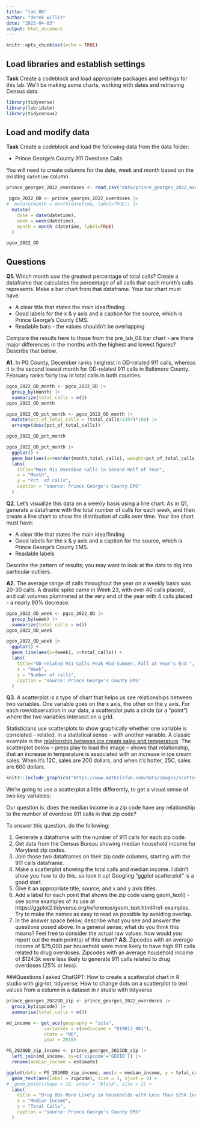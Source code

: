 ```yaml
---
title: "lab_08"
author: "derek willis"
date: "2023-04-03"
output: html_document
---
```


```r
knitr::opts_chunk$set(echo = TRUE)
```

## Load libraries and establish settings

**Task** Create a codeblock and load appropriate packages and settings for this lab. We'll be making some charts, working with dates and retrieving Census data.

```r
library(tidyverse)
library(lubridate)
library(tidycensus)
```

## Load and modify data

**Task** Create a codeblock and load the following data from the data folder:

* Prince George's County 911 Overdose Calls

You will need to create columns for the date, week and month based on the existing `datetime` column.

```r
prince_georges_2022_overdoses <- read_csv("data/prince_georges_2022_overdoses.csv")

 pgco_2022_OD <- prince_georges_2022_overdoses |>
#  mutate(month = month(datetime, label=TRUE)) |>
  mutate(
    date = date(datetime),
    week = week(datetime),
    month = month (datetime, label=TRUE)
  )

pgco_2022_OD
```

## Questions 

**Q1.** Which month saw the greatest percentage of total calls? Create a dataframe that calculates the percentage of all calls that each month's calls represents. Make a bar chart from that dataframe. Your bar chart must have:

* A clear title that states the main idea/finding
* Good labels for the x & y axis and a caption for the source, which is Prince George's County EMS.
* Readable bars - the values shouldn't be overlapping

Compare the results here to those from the pre_lab_08 bar chart - are there major differences in the months with the highest and lowest figures? Describe that below.

**A1.** 
In PG County, December ranks heighest in OD-related 911 calls, whereas it is the second lowest month for OD-related 911 calls in Baltimore County. February ranks fairly low in total calls in both counties.

```r
pgco_2022_OD_month <- pgco_2022_OD |>
  group_by(month) |>
  summarize(total_calls = n())
pgco_2022_OD_month

pgco_2022_OD_pct_month <- pgco_2022_OD_month |>  
  mutate(pct_of_total_calls = (total_calls/1397)*100) |>
  arrange(desc(pct_of_total_calls))

pgco_2022_OD_pct_month

pgco_2022_OD_pct_month |>
  ggplot() +
  geom_bar(aes(x=reorder(month,total_calls), weight=pct_of_total_calls)) +
  labs(
    title="More 911 Overdose Calls in Second Half of Year",
    x = "Month",
    y = "Pct. of calls",
    caption = "source: Prince George's County EMS"
  )
```

**Q2.** Let's visualize this data on a weekly basis using a line chart. As in Q1, generate a dataframe with the total number of calls for each week, and then create a line chart to show the distribution of calls over time. Your line chart must have:

* A clear title that states the main idea/finding
* Good labels for the x & y axis and a caption for the source, which is Prince George's County EMS.
* Readable labels

Describe the pattern of results; you may want to look at the data to dig into particular outliers.

**A2.** The average range of calls throughout the year on a weekly basis was 20-30 calls. A drastic spike came in Week 23, with over 40 calls placed, and call volumes plummeted at the very end of the year with 4 calls placed - a nearly 90% decrease.


```r
pgco_2022_OD_week <- pgco_2022_OD |>
  group_by(week) |>
  summarize(total_calls = n())
pgco_2022_OD_week

pgco_2022_OD_week |>
  ggplot() +
  geom_line(aes(x=(week), y=total_calls)) +
  labs(
    title="OD-related 911 Calls Peak Mid-Summer, Fall at Year's End ",
    x = "Week",
    y = "Number of calls",
    caption = "source: Prince George's County EMS"
  )
```

**Q3.**  A scatterplot is a type of chart that helps us see relationships between two variables. One variable goes on the x axis, the other on the y axis.  For each row/observation in our data, a scatterplot puts a circle (or a "point") where the two variables intersect on a grid. 

Statisticians use scatterplots to show graphically whether one variable is correlated -- related, in a statistical sense -- with another variable.  A classic example is the [relationship between ice cream sales and temperature](https://www.mathsisfun.com/data/scatter-xy-plots.html). The scatterplot below -- press play to load the image -- shows that relationship, that an increase in temperature is associated with an increase in ice cream sales. When it's 12C, sales are 200 dollars, and when it's hotter, 25C, sales are 600 dollars.

```r
knitr::include_graphics("https://www.mathsisfun.com/data/images/scatter-ice-cream1.svg")
```

We're going to use a scatterplot a little differently, to get a visual sense of two key variables: 

Our question is: does the median income in a zip code have any relationship to the number of overdose 911 calls in that zip code?

To answer this question, do the following:

1. Generate a dataframe with the number of 911 calls for each zip code.
2. Get data from the Census Bureau showing median household income for Maryland zip codes.
3. Join those two dataframes on their zip code columns, starting with the 911 calls dataframe.
4. Make a scatterplot showing the total calls and median income. I didn't show you how to do this, so look it up! Googling "ggplot scatterplot" is a good start.
5. Give it an appropriate title, source, and x and y axis titles.
6. Add a label for each point that shows the zip code using geom_text() - see some examples of its use at https://ggplot2.tidyverse.org/reference/geom_text.html#ref-examples. Try to make the names as easy to read as possible by avoiding overlap.
7. In the answer space below, describe what you see and answer the questions posed above. In a general sense, what do you think this means? Feel free to consider the actual raw values: how would you report out the main point(s) of this chart?
**A3.** Zipcodes with an average income of $75,000 per household were more likely to have high 911 calls related to drug overdoses. Zipcodes with an average household income of $124.5k were less likely to generate 911 calls related to drug overdoses (25% or less).

###Questions I asked ChatGPT: How to create a scatterplot chart in R studio with gig-lot, tidyverse; How to change dots on a scatterplot to text values from a column in a dataset in r studio with tidyverse

```r
prince_georges_2022OD_zip <- prince_georges_2022_overdoses |>
  group_by(zipcode) |>
  summarise(total_calls = n())

md_income <- get_acs(geography = "zcta",
              variables = c(medincome = "B19013_001"),
              state = "MD",
              year = 2019)

PG_2020OD_zip_income <- prince_georges_2022OD_zip |> 
  left_join(md_income, by=c('zipcode'='GEOID')) |>
  rename(median_income = estimate)

ggplot(data = PG_2020OD_zip_income, aes(x = median_income, y = total_calls)) +
  geom_text(aes(label = zipcode), size = 3, vjust = 0) +
#  geom_point(shape = 19, color = "black", size = 2) +
  labs(
    title = "Drug ODs More Likely in Households with Less Than $75k Income",
    x = "Median Income",
    y = "Total Calls",
    caption = "source: Prince George's County EMS"
  )

```
